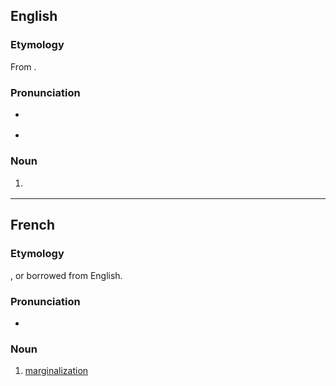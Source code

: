 ==English==

===Etymology===
From {{suffix|en|marginalise|ation}}.

===Pronunciation===
* {{a|UK}} {{IPA|en|/ˌmɑː.dʒɪ.nə.laɪˈzeɪ.ʃən/}}
* {{rhymes|en|eɪʃən}}

===Noun===
{{en-noun|~}}

# {{lb|en|British spelling}} {{alternative spelling of|en|marginalization}}

----

==French==

===Etymology===
{{suffix|fr|marginaliser|ation}}, or borrowed from English.

===Pronunciation===
* {{audio|fr|LL-Q150 (fra)-WikiLucas00-marginalisation.wav|Audio}}

===Noun===
{{fr-noun|f}}

# [[marginalization]]